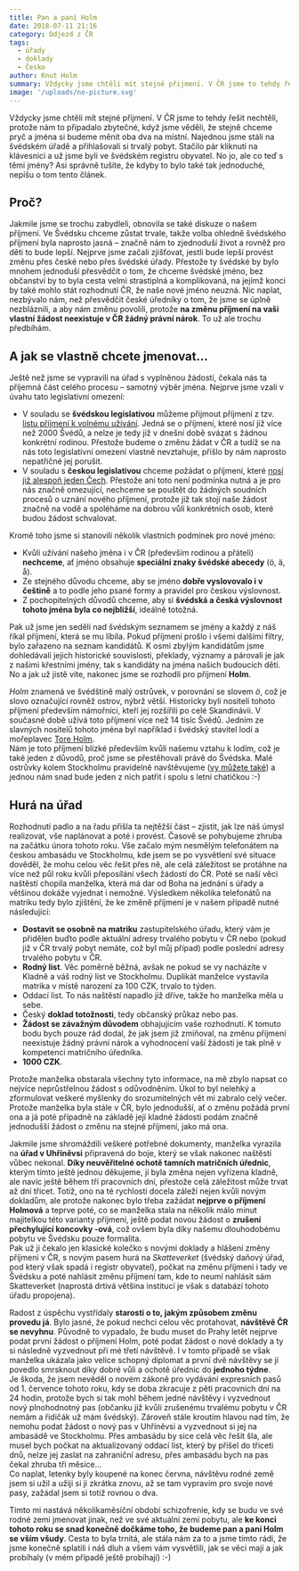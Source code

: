 ```yaml
---
title: Pan a paní Holm
date: 2018-07-11 21:16
category: Odjezd z ČR
tags: 
  - úřady
  - doklady
  - Česko
author: Knut Holm
summary: Vždycky jsme chtěli mít stejné přijmení. V ČR jsme to tehdy řešit nechtěli, protože nám to připadalo zbytečné, když jsme věděli, že stejně chceme pryč a jména si budeme měnit oba dva na místní. Najednou jsme stáli na švédském úřadě a přihlašovali si trvalý pobyt. Stačilo pár kliknutí na klávesnici a už jsme byli ve švédském registru obyvatel. No jo, ale co teď s těmi jmény? Asi správně tušíte, že kdyby to bylo také tak jednoduché, nepíšu o tom tento článek.
image: '/uploads/no-picture.svg'
---
```


Vždycky jsme chtěli mít stejné přijmení. V ČR jsme to tehdy řešit nechtěli, protože nám to připadalo zbytečné, když jsme věděli, že stejně chceme pryč a jména si budeme měnit oba dva na místní. Najednou jsme stáli na švédském úřadě a přihlašovali si trvalý pobyt. Stačilo pár kliknutí na klávesnici a už jsme byli ve švédském registru obyvatel. No jo, ale co teď s těmi jmény? Asi správně tušíte, že kdyby to bylo také tak jednoduché, nepíšu o tom tento článek.

## Proč?
Jakmile jsme se trochu zabydleli, obnovila se také diskuze o našem příjmení. Ve Švédsku chceme zůstat trvale, takže volba ohledně švédského příjmení byla naprosto jasná – značně nám to zjednoduší život a rovněž pro děti to bude lepší. Nejprve jsme začali zjišťovat, jestli bude lepší provést změnu přes české nebo přes švédské úřady. Přestože ty švédské by bylo mnohem jednoduší přesvědčit o tom, že chceme švédské jméno, bez občanství by to byla cesta velmi strastiplná a komplikovaná, na jejímž konci by také mohlo stát rozhodnutí ČR, že naše nové jméno neuzná. Nic naplat, nezbývalo nám, než přesvědčit české úředníky o tom, že jsme se úplně nezbláznili, a aby nám změnu povolili, protože __na změnu příjmení na vaši vlastní žádost neexistuje v ČR žádný právní nárok__. To už ale trochu předbíhám.

## A jak se vlastně chcete jmenovat…

Ještě než jsme se vypravili na úřad s vyplněnou žádostí, čekala nás ta příjemná část celého procesu – samotný výběr jména. Nejprve jsme vzali v úvahu tato legislativní omezení:

* V souladu se __švédskou legislativou__ můžeme přijmout příjmení z tzv. [listu příjmení k volnému užívání](https://www.skatteverket.se/download/18.515a6be615c637b9aa48b4f/1498719956585/Fria_listan_antal.pdf). Jedná se o příjmení, které nosí již více než 2000 Švédů, a nelze je tedy již v dnešní době svázat s žádnou konkrétní rodinou. Přestože budeme o změnu žádat v ČR a tudíž se na nás toto legislativní omezení vlastně nevztahuje, přišlo by nám naprosto nepatřičné jej porušit. 
* V souladu s __českou legislativou__ chceme požádat o příjmení, které [nosí již alespoň jeden Čech](http://www.kdejsme.cz). Přestože ani toto není podmínka nutná a je pro nás značně omezující, nechceme se pouštět do žádných soudních procesů o uznání nového příjmení, protože již tak stojí naše žádost značně na vodě a spoléháme na dobrou vůli konkrétních osob, které budou žádost schvalovat.

Kromě toho jsme si stanovili několik vlastních podmínek pro nové jméno:

* Kvůli užívání našeho jména i v ČR (především rodinou a přáteli) __nechceme__, ať jméno obsahuje __speciální znaky švédské abecedy__ (ö, ä, å).
* Ze stejného důvodu chceme, aby se jméno __dobře vyslovovalo i v češtině__ a to podle jeho psané formy a pravidel pro českou výslovnost.
* Z pochopitelných důvodů chceme, aby si __švédská a česká výslovnost tohoto jména byla co nejbližší__, ideálně totožná.

Pak už jsme jen seděli nad švédským seznamem se jmény a každý z náš říkal příjmení, která se mu líbila. Pokud příjmení prošlo i všemi dalšími filtry, bylo zařazeno na seznam kandidátů. K osmi zbylým kandidátům jsme dohledávali jejich historické souvislosti, překlady, významy a párovali je jak z našimi křestními jmény, tak s kandidáty na jména našich budoucích dětí. No a jak už jistě víte, nakonec jsme se rozhodli pro příjmení __Holm__.

_Holm_ znamená ve švédštině malý ostrůvek, v porovnání se slovem _ö_, což je slovo označující rovněž ostrov, nýbrž větší. Historicky byli nositeli tohoto příjmení především námořníci, kteří jej rozšířili po celé Skandinávii. V současné době užívá toto příjmení více než 14 tisíc Švédů. Jedním ze slavných nositelů tohoto jména byl například i švédský stavitel lodí a mořeplavec [Tore Holm](https://en.wikipedia.org/wiki/Tore_Holm).  
Nám je toto příjmení blízké především kvůli našemu vztahu k lodím, což je také jeden z důvodů, proč jsme se přestěhovali právě do Švédska. Malé ostrůvky kolem Stockholmu pravidelně navštěvujeme ([vy můžete také](stockholm-z-lodi.html#stockholm-z-lodi)) a jednou nám snad bude jeden z nich patřit i spolu s letní chatičkou :-)

## Hurá na úřad

Rozhodnutí padlo a na řadu přišla ta nejtěžší část – zjistit, jak lze náš úmysl realizovat, vše naplánovat a poté i provést. Časově se pohybujeme zhruba na začátku února tohoto roku. Vše začalo mým nesmělým telefonátem na českou ambasádu ve Stockholmu, kde jsem se po vysvětlení své situace dověděl, že mohu celou věc řešit přes ně, ale celá záležitost se protáhne na více než půl roku kvůli přeposílání všech žádostí do ČR. Poté se naší věci naštěstí chopila manželka, která má dar od Boha na jednání s úřady a většinou dokáže vyjednat i nemožné. Výsledkem několika telefonátů na matriku tedy bylo zjištění, že ke změně příjmení je v našem případě nutné následující:

* __Dostavit se osobně na matriku__ zastupitelského úřadu, který vám je přidělen buďto podle aktuální adresy trvalého pobytu v ČR nebo (pokud již v ČR trvalý pobyt nemáte, což byl můj případ) podle poslední adresy trvalého pobytu v ČR.
* __Rodný list__. Věc poměrně běžná, avšak ne pokud se vy nacházíte v Kladně a váš rodný list ve Stockholmu. Duplikát manželce vystavila matrika v místě narození za 100 CZK, trvalo to týden.
* Oddací list. To nás naštěstí napadlo již dříve, takže ho manželka měla u sebe. 
* Český __doklad totožnosti__, tedy občanský průkaz nebo pas.
* __Žádost se závažným důvodem__ obhajujícím vaše rozhodnutí. K tomuto bodu bych pouze rád dodal, že jak jsem již zmiňoval, na změnu příjmení neexistuje žádný právní nárok a vyhodnocení vaší žádosti je tak plně v kompetenci matričního úředníka.
* __1000 CZK__.

Protože manželka obstarala všechny tyto informace, na mě zbylo napsat co nejvíce neprůstřelnou žádost s odůvodněním. Úkol to byl nelehký a zformulovat veškeré myšlenky do srozumitelných vět mi zabralo celý večer. Protože manželka byla stále v ČR, bylo jednodušší, ať o změnu požádá první ona a já poté případně na základě její kladné žádosti podám značně jednodušší žádost o změnu na stejné příjmení, jako má ona.

Jakmile jsme shromáždili veškeré potřebné dokumenty, manželka vyrazila na __úřad v Uhříněvsi__ připravená do boje, který se však nakonec naštěstí vůbec nekonal. __Díky neuvěřitelné ochotě tamních matričních úřednic__, kterým tímto ještě jednou děkujeme, jí byla změna nejen vyřízena kladně, ale navíc ještě během tří pracovních dní, přestože celá záležitost může trvat až dní třicet. Totiž, ono na té rychlosti docela záleží nejen kvůli novým dokladům, ale protože nakonec bylo třeba zažádat __nejprve o příjmení Holmová__ a teprve poté, co se manželka stala na několik málo minut majitelkou této varianty příjmení, ještě podat novou žádost o __zrušení přechylující koncovky -ová__, což ovšem byla díky našemu dlouhodobému pobytu ve Švédsku pouze formalita.  
Pak už ji čekalo jen klasické kolečko s novými doklady a hlášení změny příjmení v ČR, s novým pasem hurá na _Skatteverket_ (švédský daňový úřad, pod který však spadá i registr obyvatel), počkat na změnu příjmení i tady ve Švédsku a poté nahlásit změnu příjmení tam, kde to neumí nahlásit sám Skatteverket (naprostá drtivá většina institucí je však s databází tohoto úřadu propojena).

Radost z úspěchu vystřídaly __starosti o to, jakým způsobem změnu provedu já__. Bylo jasné, že pokud nechci celou věc protahovat, __návštěvě ČR se nevyhnu__. Původně to vypadalo, že budu muset do Prahy letět nejprve podat první žádost o příjmení Holm, poté podat žádost o nové doklady a ty si následně vyzvednout při mé třetí návštěvě. I v tomto případě se však manželka ukázala jako velice schopný diplomat a první dvě návštěvy se jí povedlo smrsknout díky dobré vůli a ochotě úřednic do __jednoho týdne__.  
Je škoda, že jsem nevěděl o novém zákoně pro vydávání expresních pasů od 1. července tohoto roku, kdy se doba zkracuje z pěti pracovních dní na 24 hodin, protože bych si tak mohl během jedné návštěvy i vyzvednout nový plnohodnotný pas (občanku již kvůli zrušenému trvalému pobytu v ČR nemám a řidičák už mám švédský). Zároveň stále kroutím hlavou nad tím, že nemohu podat žádost o nový pas v Uhříněvsi a vyzvednout si jej na ambasádě ve Stockholmu. Přes ambasádu by sice celá věc řešit šla, ale musel bych počkat na aktualizovaný oddací list, který by přišel do třiceti dnů, nelze jej zaslat na zahraniční adresu, přes ambasádu bych na pas čekal zhruba tři měsíce…   
Co naplat, letenky byly koupené na konec června, návštěvu rodné země jsem si užil a užiji si ji zkrátka znovu, až se tam vypravím pro svoje nové pasy, zažádal jsem si totiž rovnou o dva. 

Tímto mi nastává několikaměsíční období schizofrenie, kdy se budu ve své rodné zemi jmenovat jinak, než ve své aktuální zemi pobytu, ale __ke konci tohoto roku se snad konečně dočkáme toho, že budeme pan a paní Holm se vším všudy__. Cesta to byla trnitá, ale stála nám za to a jsme tímto rádi, že jsme konečně splatili i náš dluh a všem vám vysvětlili, jak se věci mají a jak probíhaly (v mém případě ještě probíhají) :-)
